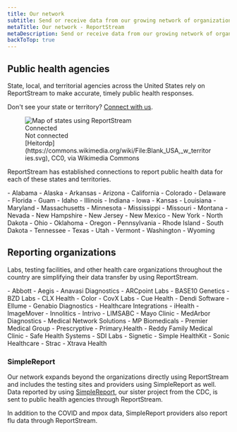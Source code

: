 ```yaml
---
title: Our network
subtitle: Send or receive data from our growing network of organizations and public health entities through a single connection.
metaTitle: Our network - ReportStream
metaDescription: Send or receive data from our growing network of organizations and public health entities through a single connection.
backToTop: true
---
```


<LayoutSidenav>
<Sidenav />
</LayoutSidenav>


## Public health agencies

State, local, and territorial agencies across the United States rely on ReportStream to make accurate, timely public health responses.

Don't see your state or territory? [Connect with us](https://app.smartsheetgov.com/b/form/48f580abb9b440549b1a9cf996ba6957).

<figure>
    <img src={usamapsvg} alt="Map of states using ReportStream" />
    <Grid row gap="2" className="flex-justify-center">
        <Grid row gap="1">
            <div className="flex-align-self-center"><div className="bg-primary padding-1" /></div>
            <div>Connected</div>
        </Grid>
        <Grid row gap="1">
            <div className="flex-align-self-center"><div className="bg-gray-10 padding-1" /></div>
            <div>Not connected</div>
        </Grid>
    </Grid>
    <figcaption>[Heitordp](https://commons.wikimedia.org/wiki/File:Blank_USA,_w_territories.svg), CC0, via Wikimedia Commons</figcaption>
</figure>

ReportStream has established connections to report public health data for each of these states and territories.

<div className="rs-column-3">
- Alabama
- Alaska
- Arkansas
- Arizona
- California
- Colorado
- Delaware
- Florida
- Guam
- Idaho
- Illinois
- Indiana
- Iowa
- Kansas
- Louisiana
- Maryland
- Massachusetts
- Minnesota
- Mississippi
- Missouri
- Montana
- Nevada
- New Hampshire
- New Jersey
- New Mexico
- New York
- North Dakota
- Ohio
- Oklahoma
- Oregon
- Pennsylvania
- Rhode Island
- South Dakota
- Tennessee
- Texas
- Utah
- Vermont
- Washington
- Wyoming
</div>

## Reporting organizations

Labs, testing facilities, and other health care organizations throughout the country are simplifying their data transfer by using ReportStream.

<div className="rs-column-3">
- Abbott
- Aegis
- Anavasi Diagnostics
- ARCpoint Labs
- BASE10 Genetics
- BZD Labs
- CLX Health
- Color
- CovX Labs
- Cue Health
- Dendi Software
- Ellume 
- Genabio Diagnostics
- Healthcare Integrations
- iHealth 
- ImageMover
- Innolitics
- Intrivo
- LIMSABC
- Mayo Clinic
- MedArbor Diagnostics 
- Medical Network Solutions 
- MP Biomedicals
- Premier Medical Group 
- Prescryptive
- Primary.Health
- Reddy Family Medical Clinic
- Safe Health Systems
- SDI Labs
- Signetic
- Simple HealthKit
- Sonic Healthcare
- Strac
- Xtrava Health
</div>

### SimpleReport

Our network expands beyond the organizations directly using ReportStream and includes the testing sites
and providers using SimpleReport as well. Data reported by using [SimpleReport](https://www.simplereport.gov),
our sister project from the CDC, is sent to public health agencies through ReportStream.

In addition to the COVID and mpox data, SimpleReport providers also report flu data through ReportStream. 